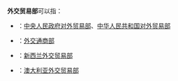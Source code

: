 '''外交贸易部'''可以指：

* {{flag|中华人民共和国}}：[[中央人民政府对外贸易部|中央人民政府对外贸易部]]、[[中华人民共和国对外贸易部|中华人民共和国对外贸易部]]
* {{flag|大韩民国}}：[[外交通商部|外交通商部]]
* {{flag|新西兰}}：[[新西兰外交贸易部|新西兰外交贸易部]]
* {{flag|澳大利亚}}：[[澳大利亚外交贸易部|澳大利亚外交贸易部]]

{{disambig|cat=五字组织机构消歧义}}